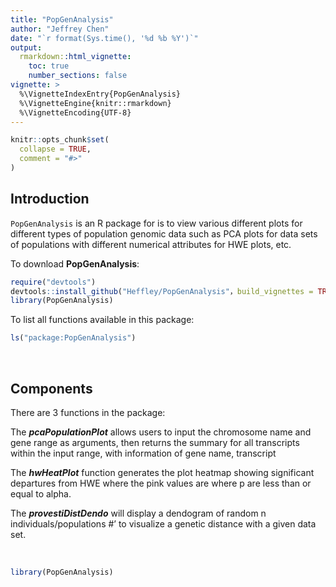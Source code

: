 ```yaml
---
title: "PopGenAnalysis"
author: "Jeffrey Chen"
date: "`r format(Sys.time(), '%d %b %Y')`"
output: 
  rmarkdown::html_vignette:
    toc: true
    number_sections: false
vignette: >
  %\VignetteIndexEntry{PopGenAnalysis}
  %\VignetteEngine{knitr::rmarkdown}
  %\VignetteEncoding{UTF-8}
---
```


```r
knitr::opts_chunk$set(
  collapse = TRUE,
  comment = "#>"
)
```

## Introduction

`PopGenAnalysis` is an R package for is to view various different plots for different types of population genomic data such as PCA plots for data sets of populations with different numerical attributes for HWE plots, etc.

To download **PopGenAnalysis**:

``` r
require("devtools")
devtools::install_github("Heffley/PopGenAnalysis"，build_vignettes = TRUE)
library(PopGenAnalysis)
```

To list all functions available in this package:

```r
ls("package:PopGenAnalysis")
```

<br>

## Components
There are 3 functions in the package:

The __*pcaPopulationPlot*__ allows users to input the chromosome name and gene range as arguments, then returns the summary for all transcripts within the input range, with information of gene name, transcript 

The __*hwHeatPlot*__ function generates the plot heatmap showing significant departures from HWE where the pink values are where p are less than or equal to alpha.

The __*provestiDistDendo*__ will display a dendogram of random n individuals/populations #' to visualize  a genetic distance with a given data set.


<br>

```r
library(PopGenAnalysis)
```
